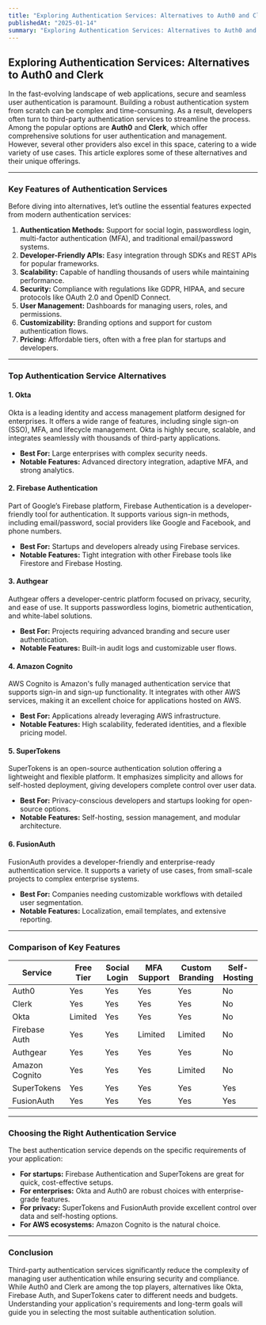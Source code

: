 ```yaml
---
title: "Exploring Authentication Services: Alternatives to Auth0 and Clerk"
publishedAt: "2025-01-14"
summary: "Exploring Authentication Services: Alternatives to Auth0 and Clerk."
---
```



## Exploring Authentication Services: Alternatives to Auth0 and Clerk

In the fast-evolving landscape of web applications, secure and seamless user authentication is paramount. Building a robust authentication system from scratch can be complex and time-consuming. As a result, developers often turn to third-party authentication services to streamline the process. Among the popular options are **Auth0** and **Clerk**, which offer comprehensive solutions for user authentication and management. However, several other providers also excel in this space, catering to a wide variety of use cases. This article explores some of these alternatives and their unique offerings.

---

### **Key Features of Authentication Services**
Before diving into alternatives, let’s outline the essential features expected from modern authentication services:

1. **Authentication Methods:** Support for social login, passwordless login, multi-factor authentication (MFA), and traditional email/password systems.
2. **Developer-Friendly APIs:** Easy integration through SDKs and REST APIs for popular frameworks.
3. **Scalability:** Capable of handling thousands of users while maintaining performance.
4. **Security:** Compliance with regulations like GDPR, HIPAA, and secure protocols like OAuth 2.0 and OpenID Connect.
5. **User Management:** Dashboards for managing users, roles, and permissions.
6. **Customizability:** Branding options and support for custom authentication flows.
7. **Pricing:** Affordable tiers, often with a free plan for startups and developers.

---

### **Top Authentication Service Alternatives**

#### 1. **Okta**
Okta is a leading identity and access management platform designed for enterprises. It offers a wide range of features, including single sign-on (SSO), MFA, and lifecycle management. Okta is highly secure, scalable, and integrates seamlessly with thousands of third-party applications.

- **Best For:** Large enterprises with complex security needs.
- **Notable Features:** Advanced directory integration, adaptive MFA, and strong analytics.

#### 2. **Firebase Authentication**
Part of Google’s Firebase platform, Firebase Authentication is a developer-friendly tool for authentication. It supports various sign-in methods, including email/password, social providers like Google and Facebook, and phone numbers.

- **Best For:** Startups and developers already using Firebase services.
- **Notable Features:** Tight integration with other Firebase tools like Firestore and Firebase Hosting.

#### 3. **Authgear**
Authgear offers a developer-centric platform focused on privacy, security, and ease of use. It supports passwordless logins, biometric authentication, and white-label solutions.

- **Best For:** Projects requiring advanced branding and secure user authentication.
- **Notable Features:** Built-in audit logs and customizable user flows.

#### 4. **Amazon Cognito**
AWS Cognito is Amazon's fully managed authentication service that supports sign-in and sign-up functionality. It integrates with other AWS services, making it an excellent choice for applications hosted on AWS.

- **Best For:** Applications already leveraging AWS infrastructure.
- **Notable Features:** High scalability, federated identities, and a flexible pricing model.

#### 5. **SuperTokens**
SuperTokens is an open-source authentication solution offering a lightweight and flexible platform. It emphasizes simplicity and allows for self-hosted deployment, giving developers complete control over user data.

- **Best For:** Privacy-conscious developers and startups looking for open-source options.
- **Notable Features:** Self-hosting, session management, and modular architecture.

#### 6. **FusionAuth**
FusionAuth provides a developer-friendly and enterprise-ready authentication service. It supports a variety of use cases, from small-scale projects to complex enterprise systems.

- **Best For:** Companies needing customizable workflows with detailed user segmentation.
- **Notable Features:** Localization, email templates, and extensive reporting.

---

### **Comparison of Key Features**

| Service           | Free Tier | Social Login | MFA Support | Custom Branding | Self-Hosting |
|-------------------|-----------|--------------|-------------|-----------------|--------------|
| Auth0            | Yes       | Yes          | Yes         | Yes             | No           |
| Clerk            | Yes       | Yes          | Yes         | Yes             | No           |
| Okta             | Limited   | Yes          | Yes         | Yes             | No           |
| Firebase Auth    | Yes       | Yes          | Limited     | Limited         | No           |
| Authgear         | Yes       | Yes          | Yes         | Yes             | No           |
| Amazon Cognito   | Yes       | Yes          | Yes         | Limited         | No           |
| SuperTokens      | Yes       | Yes          | Yes         | Yes             | Yes          |
| FusionAuth       | Yes       | Yes          | Yes         | Yes             | Yes          |

---

### **Choosing the Right Authentication Service**
The best authentication service depends on the specific requirements of your application:

- **For startups:** Firebase Authentication and SuperTokens are great for quick, cost-effective setups.
- **For enterprises:** Okta and Auth0 are robust choices with enterprise-grade features.
- **For privacy:** SuperTokens and FusionAuth provide excellent control over data and self-hosting options.
- **For AWS ecosystems:** Amazon Cognito is the natural choice.

---

### **Conclusion**
Third-party authentication services significantly reduce the complexity of managing user authentication while ensuring security and compliance. While Auth0 and Clerk are among the top players, alternatives like Okta, Firebase Auth, and SuperTokens cater to different needs and budgets. Understanding your application's requirements and long-term goals will guide you in selecting the most suitable authentication solution.
